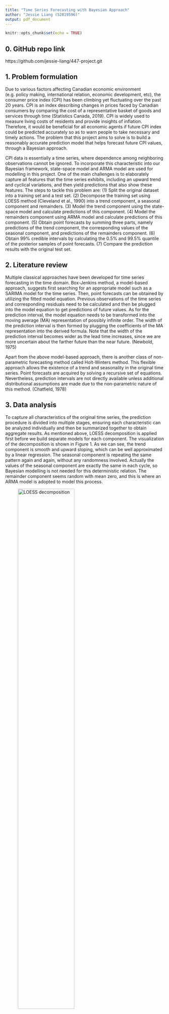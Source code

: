 ```yaml
---
title: "Time Series Forecasting with Bayesian Approach"
author: "Jessie Liang (52819596)"
output: pdf_document
---
```


```r
knitr::opts_chunk$set(echo = TRUE)
```

## 0. GitHub repo link

https://github.com/jessie-liang/447-project.git

## 1. Problem formulation

Due to various factors affecting Canadian economic environment (e.g. policy making, international relation, economic development, etc), the consumer price index (CPI) has been climbing yet fluctuating over the past 20 years. CPI is an index describing changes in prices faced by Canadian consumers by comparing the cost of a representative basket of goods and services through time (Statistics Canada, 2019). CPI is widely used to measure living costs of residents and provide insights of inflation. Therefore, it would be beneficial for all economic agents if future CPI index could be predicted accurately so as to warn people to take necessary and timely actions. The problem that this project aims to solve is to build a reasonably accurate prediction model that helps forecast future CPI values, through a Bayesian approach.

CPI data is essentially a time series, where dependence among neighboring observations cannot be ignored. To incorporate this characteristic into our Bayesian framework, state-space model and ARMA model are used for modelling in this project. One of the main challenges is to elaborately capture all features that the time series exhibits, including an upward trend and cyclical variations, and then yield predictions that also show these features. The steps to tackle this problem are: (1) Split the original dataset into a training set and a test set. (2) Decompose the training set using LOESS method (Cleveland et al., 1990) into a trend component, a seasonal component and remainders. (3) Model the trend component using the state-space model and calculate predictions of this component. (4) Model the remainders component using ARMA model and calculate predictions of this component. (5) Obtain point forecasts by summing three parts, namely predictions of the trend component, the corresponding values of the seasonal component, and predictions of the remainders component. (6) Obtain 99% credible intervals by calculating the 0.5% and 99.5% quantile of the posterior samples of point forecasts. (7) Compare the prediction results with the original test set.

## 2. Literature review

Multiple classical approaches have been developed for time series forecasting in the time domain. Box-Jenkins method, a model-based approach, suggests first searching for an appropriate model such as a SARIMA model for the time series. Then, point forecasts can be obtained by utilizing the fitted model equation. Previous observations of the time series and corresponding residuals need to be calculated and then be plugged into the model equation to get predictions of future values. As for the prediction interval, the model equation needs to be transformed into the moving average (MA) representation of possibly infinite order. The width of the prediction interval is then formed by plugging the coefficients of the MA representation into the derived formula. Note that the width of the prediction interval becomes wider as the lead time increases, since we are more uncertain about the farther future than the near future. (Newbold, 1975)

Apart from the above model-based approach, there is another class of non-parametric forecasting method called Holt-Winters method. This flexible approach allows the existence of a trend and seasonality in the original time series. Point forecasts are acquired by solving a recursive set of equations. Nevertheless, prediction intervals are not directly available unless additional distributional assumptions are made due to the non-parametric nature of this method. (Chatfield, 1978)

## 3. Data analysis

To capture all characteristics of the original time series, the prediction procedure is divided into multiple stages, ensuring each characteristic can be analyzed individually and then be summarized together to obtain aggregate results. As mentioned above, LOESS decomposition is applied first before we build separate models for each component. The visualization of the decomposition is shown in Figure 1. As we can see, the trend component is smooth and upward sloping, which can be well approximated by a linear regression. The seasonal component is repeating the same pattern again and again, without any randomness involved. Actually the values of the seasonal component are exactly the same in each cycle, so Bayesian modelling is not needed for this deterministic relation. The remainder component seems random with mean zero, and this is where an ARMA model is adopted to model this process.

![LOESS decomposition](screenshots/1.png){width=65%}

### 3.1 Trend component modelling

**Mathematical model**:
$$\sigma_1 \sim \text{Exp}(0.1)$$
$$\sigma_2 \sim \text{Exp}(0.1)$$
$$\text{slope} \sim \text{Normal}(0, 100)$$
$$\text{intercept} \sim \text{Normal}(0, 100)$$
$$x_i \sim \text{Normal}(\text{intercept} + \text{slope} \cdot x_{i-1}, \sigma_1), \text{  for  } i=1,\ldots, N_{\text{train}}$$
$$y_i \sim \text{Normal}(x_i, \sigma_2), \text{  for  } i=1,\ldots, N_{\text{train}}$$

**Prior choice explanation**: (1) $\sigma_1, \sigma_2$ are positive-valued, which match the support of the exponential distribution. Exp(0.1) is relatively flat, flexibly enabling large values to be considered. (2) slope and intercept are real numbers but are potentially unbounded, so a normal distribution is appropriate here. The standard deviation of the normal is set to 100, making the distribution flat. So large values, either positive or negative, could be taken into consideration.


### 3.2 Remainder component modelling

An ARMA(2,2) model is adopted here, whose defining equation is: $X_t = \phi_1 X_{t-1} + \phi_2 X_{t-2} + Z_t + \theta_1 Z_{t-1} + \theta_2 Z_{t-2}$, where $\{Z_t\}$ is a white noise process and $\{X_t\}$ is the process we are interested in. Translating this definition into Stan code, we have the following Stan model:

**Mathematical model**:

$$\phi_i \sim \text{Normal}(0,100), \text{ for } i=1,2$$
$$\theta_i \sim \text{Normal}(0,100), \text{ for } i=1,2$$
$$\sigma \sim \text{Exp}(0.1)$$
$$\text{err}_0=0; \text{ } \text{err}_i = y_i - \nu_i, \text{ for } i=1, \ldots, T $$
$$\nu_1 = 0, \text{ } \nu_2=\phi_1 \nu_1 + \theta_1 \text{err}_1$$
$$\nu_i = \phi_1 \nu_{i-1} + \phi_2 \nu_{i-2} + \theta_1 \text{err}_{i-1} + \theta_2 \text{err}_{i - 2}, \text{ for } i=3, \ldots, T$$
$$\text{err}_i \sim \text{Normal}(0, \sigma), \text{ for } i=1,\ldots,T$$
Here $\nu$ represents the true values of remainders (which are latent), while err represents the difference between observed values and true values, and err has a normal distribution. Note that this model is adapted from the most recent Stan User Guide. (See the fifth bibliography below)

**Prior choice explanation**: (1) $\sigma$ is positive-valued, which can be modeled by the exponential distribution. The choice of $\lambda = 0.1$ is due to the same reasoning above.  (2) $\phi, \theta$ and err are real numbers that are potentially unbounded, so a normal distribution should be used. SD of $\phi$ and $\theta$ aims to be large due to the same reasoning before. SD of err is $\sigma$, which is already being modeled.

### 3.3 Posterior evaluation

As a posterior predictive check, calibration should first be examined. Specifically, a 99% credible interval is calibrated if it captures the true data 99% of the time. If it is already calibrated, then further posterior checks are not necessary. If it is not calibrated, then we need to go through the Bayesian workflow to identify the specific problems and fix them one by one.

Note that time series has inherent chronological order. Therefore, it only makes sense to use past data to predict future values, but not the other way around. This means that the leave-one-out technique cannot be used to check calibration based on the training set, since, for example, the last $n-1$ data points cannot be used to predict the first data point, otherwise we are predicting the past using the future. Due to this characteristic of time series, I used the model built by the training set to predict the CPI index in the test set and compute a 99% credible interval for each data point in the test set. Then I look at the proportion of test data that is captured by its corresponding 99% credible interval and compare this proportion with 99% to check calibration.

The following is how I got the 99% credible intervals for each data point in the test set: This is a multi-step process to obtain point forecasts, by decomposing the original time series into 3 components (trend, seasonal and remainder). As mentioned above, the seasonal component does not involve any randomness, so we can treat it as a constant yet periodic series. Two Bayesian models are built separately for the trend and remainder component, giving two sets of posterior samples. Since the point forecasts are calculated by summing these 3 components, the aggregate posterior sample for each point forecast is also the sum of the corresponding seasonal value and the two posterior samples (for trend and remainder). This is because the posterior distribution of a sum of components can be approximately formed by summing the draws from the posterior distributions of each component. After the aggregate posterior sample is available, the 99% credible interval is obtained by extracting the 0.5% and 99.5% quantile of this aggregate posterior sample.

After computing point forecasts and their corresponding 99% credible intervals, the visualization and result summary is as follows:

![Calibration check](screenshots/2.png){width=55%}

<table>

size of test set   number of data points captured by credible interval        proportion being captured         
----------------   -------------------------------------------------------   ---------------------------     
      30                                30                                              100\%

</table>

As we can see, the proportion of test data captured by 99% credible interval is 100%. Since 100% > 99% and they are pretty close, we can conclude that these credible intervals are calibrated. So the posterior predictive check passes, and further examination such as diagnostics is not necessary in this case.

Apart from calibration, root mean squared error (RMSE) can also provide insights about prediction performance. In our case, RMSE turns out to be 0.84. The values of CPI index in the test set is roughly between 150 and 160, so an error of 0.84 is relatively small and tolerable. Thus our model does a decent job in prediction.

## 4. Discussion

The analysis has the following pros and cons:

**Pros**:

(1) According to Figure 2, the point forecasts follow the real data closely, exhibiting an upward trend and some cyclical variations. So the key features of the data are captured correctly.

(2) The 99% credible intervals capture the true data 100% of the time, showing that they are calibrated.

(3) The RMSE is 0.84, which is small compared to the scale of the data (between 150 and 160). So the prediction performance is satisfactory.

**Cons**:

(1) The point forecasts are smoother than real data, failing to capture the subtle fluctuations of the real data very accurately.

(2) Leave-one-out posterior predictive check is not applicable here. Instead our calibration check relies purely on the test set. The size of the test set is 30, which is not large enough. However, it cannot be much larger than 30 due to the characteristic of this time series. Specifically, the pattern of the data changed in 2020 because the CPI index has increased more rapidly since 2020 than before. So we need enough data points after 2020 in the training set so as to yield a model with satisfactory predictive performance. If, however, there is no enough data after 2020 in the training set, then the model will only learn the pattern of the data before 2020. As a result, the point forecasts will be much lower than the real data in the test set. That is, our model does poorly in prediction. Due to limited data after 2020, the number of data points allocated to the test set cannot be too large. So 30 is already close to the largest number we can allocate to the test set, after taking prediction performance into account.

\newpage

## 5. Bibliography

1. Chatfield, C. (1978). The Holt-Winters Forecasting Procedure. Journal of the Royal Statistical Society. Series C (Applied Statistics), 27(3), 264–279. https://doi.org/10.2307/2347162

2. Cleveland, R. B., Cleveland, W. S., & Terpenning, I. (1990). STL: A seasonal-trend decomposition procedure based on loess. Journal of Official Statistics, 6(1), 3. Retrieved from https://www.proquest.com/scholarly-journals/stl-seasonal-trend-decomposition-procedure-based/docview/1266805989/se-2

3. Newbold, P. (1975). The Principles of the Box-Jenkins Approach. Operational Research Quarterly (1970-1977), 26(2), 397–412. https://doi.org/10.2307/3007750

4. Statistics Canada. (2019, May 28). Consumer price index portal. Www.statcan.gc.ca. https://www.statcan.gc.ca/en/subjects-start/prices_and_price_indexes/consumer_price_indexes

5. Time-Series Models. (2025). Stan Docs. https://mc-stan.org/docs/stan-users-guide/time-series.html


## 6. Appendix

```r
library(tidyverse)
library(forecast)
set.seed(1)
cpi <- read.csv("../data/consumer_price_index.csv")[910:1209,]
year <- rep(2000:2024, each = 12)
month <- rep(1:12, times = 25)
cpi <- data.frame(year, month, cpi)
cpi$cpi <- as.numeric(cpi$cpi)
cpi.ts <- ts(cpi$cpi, start = c(2000,1), frequency = 12)
```

```r
set.seed(1)
training <- window(cpi.ts, c(2000,1), c(2022,6), frequency = 12)
test.ts <- window(cpi.ts, c(2022,7), c(2024,12), frequency = 12)
cpi.stl <- stl(training, s.window = "periodic")
plot(cpi.stl)
trend <- cpi.stl$time.series[,"trend"]
seasonals <- cpi.stl$time.series[,"seasonal"]
remainders <- cpi.stl$time.series[,"remainder"]

auto.arima(remainders) 
# the result shows the most appropriate model for remainders is: ARMA(2,2)
```

```r
require(rstan)

fit = stan(
  seed = 447,
  file = "my_stan_3.stan",  
  data = list(N_train=270, 
              N_test=30,
              y_train=as.numeric(trend)),        
  iter = 1800,
  refresh = 0
)

samples <- extract(fit)

point_forecast <- rep(NA, 30)
lower_bound <- rep(NA, 30)
upper_bound <- rep(NA, 30)
for (i in 1:30) {
  summary <- summary(fit, pars = c("predictions"))$summary
  point_forecast[i] <- summary[i,1]
  lower_bound[i] <- summary[i,4]
  upper_bound[i] <- summary[i,8]
}
df_trend <- data.frame(1:30, point_forecast, lower_bound, upper_bound)

trend_posterior <- samples$predictions
trend_posterior <- as.data.frame(trend_posterior)
```

```r
# The following is the stan code in the file "my_stan_3.stan":

data {
  int<lower=0> N_train;
  int<lower=0> N_test;
  vector[N_train] y_train;
}

parameters {
  real<lower=0> sigma1;
  real<lower=0> sigma2;
  real slope;
  real intercept;
  vector[N_train] x_train;
}

model {
  sigma1 ~ exponential(0.1);
  sigma2 ~ exponential(0.1);
  slope ~ normal(0,100);
  intercept ~ normal(0,100);
  
  for (i in 2:N_train) {
    x_train[i] ~ normal(intercept + slope * x_train[i-1], sigma1);
  }
  
  for (j in 1:N_train) {
    y_train[j] ~ normal(x_train[j], sigma2);
  }
}

generated quantities {
  vector[N_test] predictions;
  
  predictions[1] = normal_rng(intercept + slope * x_train[N_train], sigma1);

  for (k in 2:N_test) {
    predictions[k] = normal_rng(intercept + slope * predictions[k-1], sigma1);
  }
}
```

```r
require(rstan)

fit = stan(
  seed = 447,
  file = "my_stan_4.stan",  
  data = list(T=270, 
              N_test=30,
              y=as.numeric(remainders)),        
  iter = 1800,
  refresh = 0
)

samples <- extract(fit)

point_forecast <- rep(NA, 30)
lower_bound <- rep(NA, 30)
upper_bound <- rep(NA, 30)
for (i in 1:30) {
  summary <- summary(fit, pars = c("predictions"))$summary
  point_forecast[i] <- summary[i,1]
  lower_bound[i] <- summary[i,4]
  upper_bound[i] <- summary[i,8]
}
df_remainders <- data.frame(1:30, point_forecast, lower_bound, upper_bound)

remainder_posterior <- samples$predictions
remainder_posterior <- as.data.frame(remainder_posterior)
```

```r
# The following is the stan code in the file "my_stan_4.stan":
# Citation: This is adapted from the stan user guide:
#           https://mc-stan.org/docs/stan-users-guide/time-series.html

data {
  int<lower=2> T;            // num observations
  int<lower=0> N_test;
  vector[T] y;               // observed outputs
}

parameters {
  vector[2] phi;             // autoregression coeff
  vector[2] theta;           // moving avg coeff
  real<lower=0> sigma;       // noise scale
}

transformed parameters {
  vector[T] err;            // error for time t
  vector[T] nu;             // prediction for time t
  nu[1] = 0;                // assume err[0] == 0
  err[1] = y[1] - nu[1];
  nu[2] = phi[1] * nu[1] + theta[1] * err[1];
  err[2] = y[2] - nu[2];
  
  for (t in 3:T) {
    nu[t] = phi[1] * nu[t - 1] + phi[2] * nu[t - 2] + theta[1] * err[t - 1] + theta[2] * err[t - 2];
    err[t] = y[t] - nu[t];
  }
}

model {
  phi ~ normal(0, 100);        // priors
  theta ~ normal(0, 100);
  sigma ~ exponential(0.1);
  err ~ normal(0, sigma);     // error model
}

generated quantities {
  vector[N_test] predictions;
  
  predictions[1] = phi[1] * nu[T] + phi[2] * nu[T-1] + theta[1] * err[T] + theta[2] * err[T-1];
  
  predictions[2] = phi[1] * predictions[1] + phi[2] * nu[T] + theta[2] * err[T];

  for (k in 3:N_test) {
    predictions[k] = phi[1] * predictions[k-1] + phi[2] * predictions[k-2];
  }
}
```

```r
set.seed(1)
trend_estimates <- ts(df_trend$point_forecast, start = c(2022,7), frequency = 12)
seasonal_estimates <- window(seasonals, start = c(2000,7), end = c(2002,12))
seasonal_estimates <- ts(as.numeric(seasonal_estimates), start = c(2022,7), frequency = 12)
remainder_estimates <- ts(df_remainders$point_forecast, start = c(2022,7), frequency = 12)

posterior <- trend_posterior + remainder_posterior
for (i in 1:30) {
  posterior[,i] <- posterior[,i] + as.numeric(seasonal_estimates)[i]
}
quantiles <- apply(posterior[],2,quantile,probs=c(0.005,0.995))
lower.bound <- quantiles[1,]
upper.bound <- quantiles[2,]

point.forcast.ts <- trend_estimates + seasonal_estimates + remainder_estimates
lower.bound.ts <- ts(as.vector(lower.bound), start = c(2022,7), frequency = 12)
upper.bound.ts <- ts(as.vector(upper.bound), start = c(2022,7), frequency = 12)
ts.plot(test.ts, point.forcast.ts, lower.bound.ts, upper.bound.ts,
        gpars = list(xlab = "year",
                     ylab = "monthly CPI index",
                     main = "Forcasted series compared to original series",
                     col = c("black", "red", "blue", "blue")
                     ),
        ylim = c(145, 170)
        )
legend("topleft", legend = c("point forecast", "real data", "prediction interval"),
col = c("red", "black","blue"),lty = c(1,1,1), cex=0.8)
```

```r
set.seed(1)
warning <- 0
real_data <- as.vector(test.ts)
for (i in 1:30) {
  if (real_data[i] < lower.bound[i] | real_data[i] > upper.bound[i]) {
    warning <- warning + 1
  }
}
proportion_captured <- 1-warning/30

cat("The number of test data outside its corresponding prediction interval is: ",
    warning, "\n")

cat("Proportion of test data captured by corresponding prediction interval is: ",
    proportion_captured, "\n")

rmse <- sqrt(mean((as.vector(point.forcast.ts) - real_data)^2))

cat("RMSE equals: ", rmse)
```